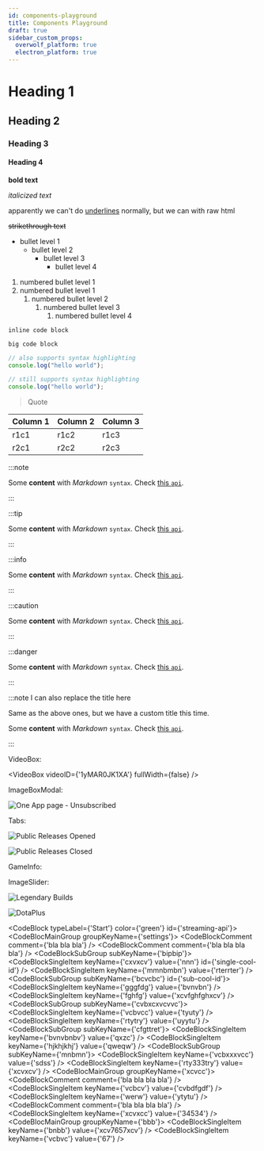 ```yaml
---
id: components-playground
title: Components Playground
draft: true
sidebar_custom_props:
  overwolf_platform: true
  electron_platform: true
---
```


# Heading 1

## Heading 2

### Heading 3

#### Heading 4

**bold text**

*italicized text*

apparently we can't do <ins>underlines</ins> normally, but we can with raw html

~~strikethrough text~~

- bullet level 1
    - bullet level 2
        - bullet level 3
            - bullet level 4

1. numbered bullet level 1
2. numbered bullet level 1
    1. numbered bullet level 2
        1. numbered bullet level 3
            1. numbered bullet level 4

`inline code block`

```
big code block
```

```js
// also supports syntax highlighting
console.log("hello world");
```

```js title="code blocks can also have titles woooow"
// still supports syntax highlighting
console.log("hello world");
```

> Quote

Column 1   | Column 2              | Column 3                                                                |
---------- | ----------------------| ----------------------------------------------------------------------- |
r1c1       | r1c2                  | r1c3                                                                    |
r2c1       | r2c2                  | r2c3                                                                    |


:::note

Some **content** with _Markdown_ `syntax`. Check [this `api`](#).

:::

:::tip

Some **content** with _Markdown_ `syntax`. Check [this `api`](#).

:::

:::info

Some **content** with _Markdown_ `syntax`. Check [this `api`](#).

:::

:::caution

Some **content** with _Markdown_ `syntax`. Check [this `api`](#).

:::

:::danger

Some **content** with _Markdown_ `syntax`. Check [this `api`](#).

:::

:::note I can also replace the title here

Same as the above ones, but we have a custom title this time.

Some **content** with _Markdown_ `syntax`. Check [this `api`](#).

:::

VideoBox:

<VideoBox videoID={'1yMAR0JK1XA'} fullWidth={false} />

ImageBoxModal:

<ImageBoxModal>
  <img src={require('/assets/subs-user-flow/one-app.jpg').default} alt="One App page - Unsubscribed" />
</ImageBoxModal>

Tabs:

<Tabs>
<TabItem value="opened" label="Opened" default>

![Public Releases Opened](/assets/tools/developers-console/all-applications/release-management/public-releases-open.jpg)

</TabItem>
<TabItem value="closed" label="Closed">

![Public Releases Closed](/assets/tools/developers-console/all-applications/release-management/public-releases-closed.jpg)

</TabItem>
</Tabs>

GameInfo:

<GameInfo gameID={21566} showCompliance={true} showDocs={false}/>

ImageSlider:

<ImageSlider>

![Legendary Builds](/assets/lb-400x300.png)

![DotaPlus](/assets/dota-2-400x300.png)

</ImageSlider>

<CodeBlock typeLabel={'Start'} color={'green'} id={'streaming-api'}>
  <CodeBlocMainGroup groupKeyName={'settings'}>
    <CodeBlockComment comment={'bla bla bla'} />
    <CodeBlockComment comment={'bla bla bla bla'} />
    <CodeBlockSubGroup subKeyName={'bipbip'}>
      <CodeBlockSingleItem keyName={'cxvxcv'} value={'nnn'} id={'single-cool-id'} />
      <CodeBlockSingleItem keyName={'mmnbmbn'} value={'rterrter'} />
      <CodeBlockSubGroup subKeyName={'bcvcbc'} id={'sub-cool-id'}>
        <CodeBlockSingleItem keyName={'gggfdg'} value={'bvnvbn'} />
        <CodeBlockSingleItem keyName={'fghfg'} value={'xcvfghfghxcv'} />
          <CodeBlockSubGroup subKeyName={'cvbxcxvcvvc'}>
            <CodeBlockSingleItem keyName={'vcbvcc'} value={'tyuty'} />
            <CodeBlockSingleItem keyName={'rtytry'} value={'uyytu'} />
            <CodeBlockSubGroup subKeyName={'cfgttret'}>
              <CodeBlockSingleItem keyName={'bvnvbnbv'} value={'qxzc'} />
              <CodeBlockSingleItem keyName={'hjkhjkhj'} value={'qweqw'} />
              <CodeBlockSubGroup subKeyName={'mnbmn'}>
                <CodeBlockSingleItem keyName={'vcbxxxvcc'} value={'sdss'} />
                <CodeBlockSingleItem keyName={'rty333try'} value={'xcvxcv'} />
              </CodeBlockSubGroup>
            </CodeBlockSubGroup>
          </CodeBlockSubGroup>
      </CodeBlockSubGroup>
    </CodeBlockSubGroup>
  </CodeBlocMainGroup>
  <CodeBlocMainGroup groupKeyName={'xcvcc'}>
    <CodeBlockComment comment={'bla bla bla bla'} />
    <CodeBlockSingleItem keyName={'vcbcv'} value={'cvbdfgdf'} />
    <CodeBlockSingleItem keyName={'werw'} value={'ytytu'} />
    <CodeBlockComment comment={'bla bla bla bla'} />
    <CodeBlockSingleItem keyName={'xcvxcc'} value={'34534'} />
  </CodeBlocMainGroup>
    <CodeBlocMainGroup groupKeyName={'bbb'}>
      <CodeBlockSingleItem keyName={'bnbb'} value={'xcv7657xcv'} />
      <CodeBlockSingleItem keyName={'vcbvc'} value={'67'} />
  </CodeBlocMainGroup>
</CodeBlock>
